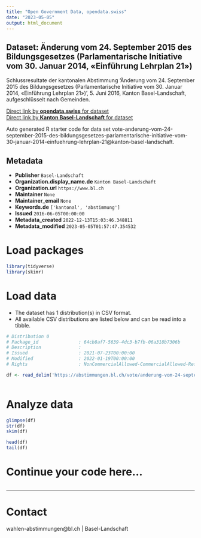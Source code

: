 ```yaml
---
title: "Open Government Data, opendata.swiss"
date: "2023-05-05"
output: html_document
---
```


## Dataset: Änderung vom 24. September 2015 des Bildungsgesetzes (Parlamentarische Initiative vom 30. Januar 2014, «Einführung Lehrplan 21»)

Schlussresultate der kantonalen Abstimmung 'Änderung vom 24. September 2015 des Bildungsgesetzes (Parlamentarische Initiative vom 30. Januar 2014, «Einführung Lehrplan 21»)', 5. Juni 2016, Kanton Basel-Landschaft, aufgeschlüsselt nach Gemeinden.

[Direct link by **opendata.swiss** for dataset](https://opendata.swiss/de/dataset/anderung-vom-24-september-2015-des-bildungsgesetzes-parlamentarische-initiative-vom-30-janua-21)<br>
[Direct link by **Kanton Basel-Landschaft** for dataset](https://abstimmungen.bl.ch/vote/anderung-vom-24-september-2015-des-bildungsgesetzes-parlamentarische-initiative-vom-30-januar-2014-einfuehrung-lehrplan-21/data)

Auto generated R starter code for data set vote-anderung-vom-24-september-2015-des-bildungsgesetzes-parlamentarische-initiative-vom-30-januar-2014-einfuehrung-lehrplan-21@kanton-basel-landschaft.

## Metadata

- **Publisher** `Basel-Landschaft`
- **Organization.display_name.de** `Kanton Basel-Landschaft`
- **Organization.url** `https://www.bl.ch`
- **Maintainer** `None`
- **Maintainer_email** `None`
- **Keywords.de** `['kantonal', 'abstimmung']`
- **Issued** `2016-06-05T00:00:00`
- **Metadata_created** `2022-12-13T15:03:46.348811`
- **Metadata_modified** `2023-05-05T01:57:47.354532`


# Load packages

```r

library(tidyverse)
library(skimr)

```

# Load data

-   The dataset has 1 distribution(s) in CSV format.
-   All available CSV distributions are listed below and can be read into a tibble.

```r

# Distribution 0
# Package_id               : 64cb8af7-5639-4dc3-b7fb-06a318b7306b
# Description              : 
# Issued                   : 2021-07-23T00:00:00
# Modified                 : 2022-01-19T00:00:00
# Rights                   : NonCommercialAllowed-CommercialAllowed-ReferenceRequired

df <- read_delim('https://abstimmungen.bl.ch/vote/anderung-vom-24-september-2015-des-bildungsgesetzes-parlamentarische-initiative-vom-30-januar-2014-einfuehrung-lehrplan-21/data-csv')



```

# Analyze data

```r

glimpse(df)
str(df)
skim(df)

head(df)
tail(df)

```

# Continue your code here...

```r

```

------------------------------------------------------------------------

# Contact

wahlen-abstimmungen@bl.ch | Basel-Landschaft
